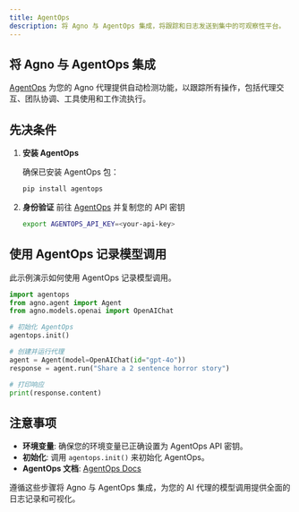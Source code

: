 ```yaml
---
title: AgentOps
description: 将 Agno 与 AgentOps 集成，将跟踪和日志发送到集中的可观察性平台。
---
```


## 将 Agno 与 AgentOps 集成

[AgentOps](https://app.agentops.ai/) 为您的 Agno 代理提供自动检测功能，以跟踪所有操作，包括代理交互、团队协调、工具使用和工作流执行。

## 先决条件

1. **安装 AgentOps**

   确保已安装 AgentOps 包：

   ```bash
   pip install agentops
   ```

2. **身份验证**
   前往 [AgentOps](https://app.agentops.ai/) 并复制您的 API 密钥
   ```bash
   export AGENTOPS_API_KEY=<your-api-key>
   ```

## 使用 AgentOps 记录模型调用

此示例演示如何使用 AgentOps 记录模型调用。

```python
import agentops
from agno.agent import Agent
from agno.models.openai import OpenAIChat

# 初始化 AgentOps
agentops.init()

# 创建并运行代理
agent = Agent(model=OpenAIChat(id="gpt-4o"))
response = agent.run("Share a 2 sentence horror story")

# 打印响应
print(response.content)
```

## 注意事项

- **环境变量**: 确保您的环境变量已正确设置为 AgentOps API 密钥。
- **初始化**: 调用 `agentops.init()` 来初始化 AgentOps。
- **AgentOps 文档**: [AgentOps Docs](https://docs.agentops.ai/v2/integrations/agno)

遵循这些步骤将 Agno 与 AgentOps 集成，为您的 AI 代理的模型调用提供全面的日志记录和可视化。